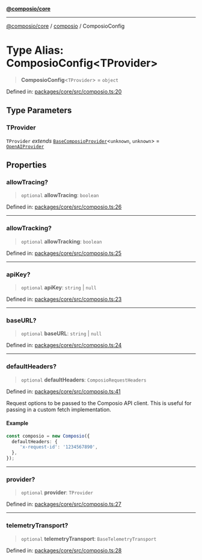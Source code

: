 [**@composio/core**](../../README.mdx)

***

[@composio/core](../../README.mdx) / [composio](../README.mdx) / ComposioConfig

# Type Alias: ComposioConfig\<TProvider\>

> **ComposioConfig**\<`TProvider`\> = `object`

Defined in: [packages/core/src/composio.ts:20](https://github.com/ComposioHQ/sdk-v3-ts/blob/d452a596cdc5436dd82cd6e55ff43fd070539a9c/packages/core/src/composio.ts#L20)

## Type Parameters

### TProvider

`TProvider` *extends* [`BaseComposioProvider`](../../provider/BaseProvider/type-aliases/BaseComposioProvider.mdx)\<`unknown`, `unknown`\> = [`OpenAIProvider`](../../provider/OpenAIProvider/classes/OpenAIProvider.mdx)

## Properties

### allowTracing?

> `optional` **allowTracing**: `boolean`

Defined in: [packages/core/src/composio.ts:26](https://github.com/ComposioHQ/sdk-v3-ts/blob/d452a596cdc5436dd82cd6e55ff43fd070539a9c/packages/core/src/composio.ts#L26)

***

### allowTracking?

> `optional` **allowTracking**: `boolean`

Defined in: [packages/core/src/composio.ts:25](https://github.com/ComposioHQ/sdk-v3-ts/blob/d452a596cdc5436dd82cd6e55ff43fd070539a9c/packages/core/src/composio.ts#L25)

***

### apiKey?

> `optional` **apiKey**: `string` \| `null`

Defined in: [packages/core/src/composio.ts:23](https://github.com/ComposioHQ/sdk-v3-ts/blob/d452a596cdc5436dd82cd6e55ff43fd070539a9c/packages/core/src/composio.ts#L23)

***

### baseURL?

> `optional` **baseURL**: `string` \| `null`

Defined in: [packages/core/src/composio.ts:24](https://github.com/ComposioHQ/sdk-v3-ts/blob/d452a596cdc5436dd82cd6e55ff43fd070539a9c/packages/core/src/composio.ts#L24)

***

### defaultHeaders?

> `optional` **defaultHeaders**: `ComposioRequestHeaders`

Defined in: [packages/core/src/composio.ts:41](https://github.com/ComposioHQ/sdk-v3-ts/blob/d452a596cdc5436dd82cd6e55ff43fd070539a9c/packages/core/src/composio.ts#L41)

Request options to be passed to the Composio API client.
This is useful for passing in a custom fetch implementation.

#### Example

```typescript
const composio = new Composio({
  defaultHeaders: {
     'x-request-id': '1234567890',
  },
});
```

***

### provider?

> `optional` **provider**: `TProvider`

Defined in: [packages/core/src/composio.ts:27](https://github.com/ComposioHQ/sdk-v3-ts/blob/d452a596cdc5436dd82cd6e55ff43fd070539a9c/packages/core/src/composio.ts#L27)

***

### telemetryTransport?

> `optional` **telemetryTransport**: `BaseTelemetryTransport`

Defined in: [packages/core/src/composio.ts:28](https://github.com/ComposioHQ/sdk-v3-ts/blob/d452a596cdc5436dd82cd6e55ff43fd070539a9c/packages/core/src/composio.ts#L28)
